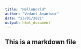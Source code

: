 ```yaml
---
title: "HelloWorld"
author: "Vedant Anantwar"
date: "23/01/2021"
output: html_document
---
```

## This is a markdown file